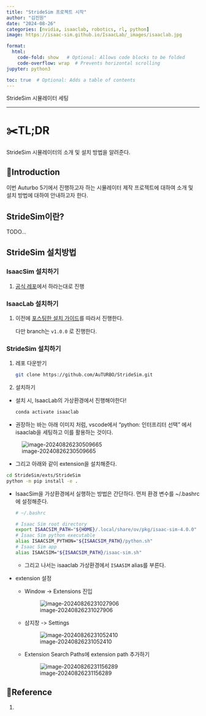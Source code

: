 ```yaml
---
title: "StrideSim 프로젝트 시작"
author: "김진원"
date: "2024-08-26"
categories: [nvidia, isaaclab, robotics, rl, python]
image: https://isaac-sim.github.io/IsaacLab/_images/isaaclab.jpg

format: 
  html:
    code-fold: show   # Optional: Allows code blocks to be folded
    code-overflow: wrap  # Prevents horizontal scrolling
jupyter: python3

toc: true  # Optional: Adds a table of contents
---
```


StrideSim 시뮬레이터 세팅

---


# ✂️TL;DR

StrideSim 시뮬레이터의 소개 및 설치 방법을 알려준다.



## 🏁Introduction

이번 Auturbo 5기에서 진행하고자 하는 시뮬레이터 제작 프로젝트에 대하여 소개 및 설치 방법에 대하여 안내하고자 한다.



## StrideSim이란?

TODO...





## StrideSim 설치방법

### IsaacSim 설치하기

1. [공식 레포](https://isaac-sim.github.io/IsaacLab/source/setup/installation/pip_installation.html#installing-isaac-sim)에서 하라는대로 진행



### IsaacLab 설치하기

1. 이전에 [포스팅한 설치 가이드](https://mqjinwon.github.io/posts/240709_IsaacLab_installation/)를 따라서 진행한다.

   다만 branch는 `v1.0.0` 로 진행한다.



### StrideSim 설치하기

1. 레포 다운받기

   ```bash
   git clone https://github.com/AuTURBO/StrideSim.git
   ```

2. 설치하기

- 설치 시, IsaacLab의 가상환경에서 진행해야한다!

  ```bash
  conda activate isaaclab
  ```

- 권장하는 바는 아래 이미지 처럼, vscode에서 "python: 인터프리터 선택" 에서 isaaclab을 세팅하고 이를 활용하는 것이다.

 ![image-20240826230509665](assets/image-20240826230509665.png)

- 그리고 아래와 같이 extension을 설치해준다.

```bash
cd StrideSim/exts/StrideSim
python -m pip install -e .
```



- IsaacSim을 가상환경에서 실행하는 방법은 간단하다. 먼저 환경 변수를 ~/.bashrc에 설정해준다.

  ```bash
  # ~/.bashrc
  
  # Isaac Sim root directory
  export ISAACSIM_PATH="${HOME}/.local/share/ov/pkg/isaac-sim-4.0.0"
  # Isaac Sim python executable
  alias ISAACSIM_PYTHON="${ISAACSIM_PATH}/python.sh"
  # Isaac Sim app
  alias ISAACSIM="${ISAACSIM_PATH}/isaac-sim.sh"
  ```

  - 그리고 나서는 isaaclab 가상환경에서 `ISAASIM` alias를 부른다.



- extension 설정

  - Window -> Extensions 진입

    ![image-20240826231027906](assets/image-20240826231027906.png)

  - 삼지창 -> Settings

    ![image-20240826231052410](assets/image-20240826231052410.png)

  - Extension Search Paths에 extension path 추가하기

    ![image-20240826231156289](assets/image-20240826231156289.png)



## 📖Reference

1. 